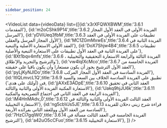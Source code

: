```yaml
---
sidebar_position: 24
---
```


<VideoList data={videoData} list={[{id:'x3rXFQWXBWM',title:'3.6.1 المقدمات'},
{id:'m2oCShk9P14',title:'3.6.2 الفريدة الأولى في العقد الأول المجاز المرسل'},
{id:'yDViUeq3fbM',title:'3.6.3 تطبيقات على الفريدة الأولى في العقد الأول المجاز المرسل والعقلي'},
{id:'MC1ZGmMxwEs',title:'3.6.4 الفريدة الثانية في العقد الأولى الاستعارة الأصلية والتبعية'},
{id:'DoX7Shjw4B4',title:'3.6.5 تطبيقات على الفريدة الثانية في العقد الأول تطبيقات على الاستعارة التبعية والأصلية'},
{id:'8Xt1bqv4mfs',title:'3.6.6 الفريدة الثالثة والرابعة  الاستعارة التحقيقية والتخييلية ، والترشيح والتجريد والإ‘طلاق'},
{id:'vw4lqIXcMco',title:'3.6.7 الفريدة الخامسة من العقد الأول الترشيح يجوز أن يكون مستعارا وأن يكون باقيا على حقيقته'},
{id:'pyLjKyNJlDo',title:'3.6.8 الفريدة السادسة في العقد الأول المجاز المركب'},
{id:'ItIQLmvcL1Q',title:'3.6.9 تطبيق على الفريدة السادسة الخلاف بين السعد والسيد في {أولئك على هدى'},
{id:'jjAXxE3ADpE',title:'3.6.10 العقد الثاني في تحقيق الاستعارة المكنية الفريدة الأولى والثانية والثالثة'},
{id:'Uakq9hjJU6k',title:'3.6.11 الفريدة الرابعة في العقد الثاني في اجتماع التصريحية والمكنية'},
{id:'iM4HnMAdv_0',title:'3.6.12 العقد الثالث الفريدة الأولى والثانية والثالثة في الاستعارة التخييلية'},
{id:'ng5cbVJs5JE',title:'3.6.13 قراءة شرح زيني دحلان للفريدة السادسة من العقد الأول ووللعقد الثاني بفرائده الأربعة'},
{id:'7HzCi7gqlW0',title:'3.6.14 الفريدة الخامسة في العقد الثالث مسألة في الترشيح'},
{id:'a42uO5cCFuo',title:'3.6.15 الاستعارة التخييلية'},
]}
/>

